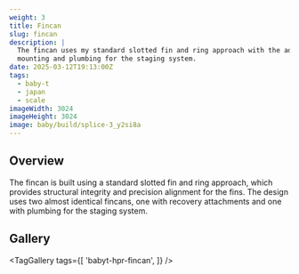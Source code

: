 ```yaml
---
weight: 3 
title: Fincan
slug: fincan
description: |
  The fincan uses my standard slotted fin and ring approach with the addition of the inter-stage
  mounting and plumbing for the staging system.
date: 2025-03-12T19:13:00Z
tags:
  - baby-t
  - japan
  - scale
imageWidth: 3024
imageHeight: 3024
image: baby/build/splice-3_y2si8a
---
```

## Overview

The fincan is built using a standard slotted fin and ring approach, which provides 
structural integrity and precision alignment for the fins. The design uses two
almost identical fincans, one with recovery attachments and one with plumbing for
the staging system.

## Gallery

<TagGallery
  tags={[
    'babyt-hpr-fincan',
  ]}
/>